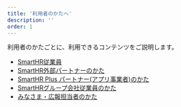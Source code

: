 ```yaml
---
title: '利用者のかたへ'
description: ''
order: 1
---
```


利用者のかたごとに、利用できるコンテンツをご説明します。

- [SmartHR従業員](./smarthr_employee)
- [SmartHR外部パートナーのかた](./smarthr_partner)
- [SmartHR Plus パートナー(アプリ事業者)のかた](./app_partner)
- [SmartHRグループ会社従業員のかた](./group_employee)
- [みなさま・広報担当者のかた](./all)
